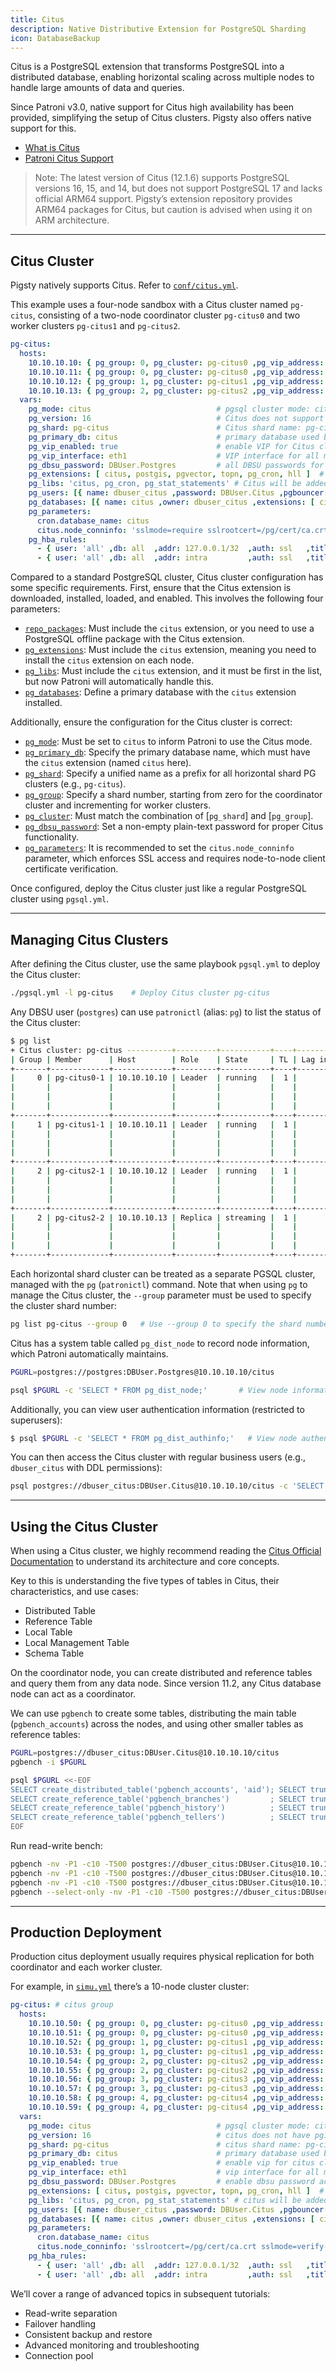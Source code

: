 ```yaml
---
title: Citus
description: Native Distributive Extension for PostgreSQL Sharding
icon: DatabaseBackup
---
```



Citus is a PostgreSQL extension that transforms PostgreSQL into a distributed database, enabling horizontal scaling across multiple nodes to handle large amounts of data and queries.

Since Patroni v3.0, native support for Citus high availability has been provided, simplifying the setup of Citus clusters. Pigsty also offers native support for this.

- [What is Citus](https://docs.citusdata.com/en/stable/get_started/what_is_citus.html)
- [Patroni Citus Support](https://patroni.readthedocs.io/en/latest/citus.html)

> Note: The latest version of Citus (12.1.6) supports PostgreSQL versions 16, 15, and 14, but does not support PostgreSQL 17 and lacks official ARM64 support. Pigsty’s extension repository provides ARM64 packages for Citus, but caution is advised when using it on ARM architecture.

------

## Citus Cluster

Pigsty natively supports Citus. Refer to [`conf/citus.yml`](https://github.com/pgsty/pigsty/blob/main/conf/citus.yml).

This example uses a four-node sandbox with a Citus cluster named `pg-citus`, consisting of a two-node coordinator cluster `pg-citus0` and two worker clusters `pg-citus1` and `pg-citus2`.

```yaml
pg-citus:
  hosts:
    10.10.10.10: { pg_group: 0, pg_cluster: pg-citus0 ,pg_vip_address: 10.10.10.2/24 ,pg_seq: 1, pg_role: primary }
    10.10.10.11: { pg_group: 0, pg_cluster: pg-citus0 ,pg_vip_address: 10.10.10.2/24 ,pg_seq: 2, pg_role: replica }
    10.10.10.12: { pg_group: 1, pg_cluster: pg-citus1 ,pg_vip_address: 10.10.10.3/24 ,pg_seq: 1, pg_role: primary }
    10.10.10.13: { pg_group: 2, pg_cluster: pg-citus2 ,pg_vip_address: 10.10.10.4/24 ,pg_seq: 1, pg_role: primary }
  vars:
    pg_mode: citus                            # pgsql cluster mode: citus
    pg_version: 16                            # Citus does not support pg16 yet
    pg_shard: pg-citus                        # Citus shard name: pg-citus
    pg_primary_db: citus                      # primary database used by Citus
    pg_vip_enabled: true                      # enable VIP for Citus cluster
    pg_vip_interface: eth1                    # VIP interface for all members
    pg_dbsu_password: DBUser.Postgres         # all DBSU passwords for Citus cluster
    pg_extensions: [ citus, postgis, pgvector, topn, pg_cron, hll ]  # install these extensions
    pg_libs: 'citus, pg_cron, pg_stat_statements' # Citus will be added automatically by Patroni
    pg_users: [{ name: dbuser_citus ,password: DBUser.Citus ,pgbouncer: true ,roles: [ dbrole_admin ]    }]
    pg_databases: [{ name: citus ,owner: dbuser_citus ,extensions: [ citus, vector, topn, pg_cron, hll ] }]
    pg_parameters:
      cron.database_name: citus
      citus.node_conninfo: 'sslmode=require sslrootcert=/pg/cert/ca.crt sslmode=verify-full'
    pg_hba_rules:
      - { user: 'all' ,db: all  ,addr: 127.0.0.1/32  ,auth: ssl   ,title: 'all user ssl access from localhost' }
      - { user: 'all' ,db: all  ,addr: intra         ,auth: ssl   ,title: 'all user ssl access from intranet'  }
```

Compared to a standard PostgreSQL cluster, Citus cluster configuration has some specific requirements. First, ensure that the Citus extension is downloaded, installed, loaded, and enabled. This involves the following four parameters:

- [`repo_packages`](/infra/param/#repo_packages): Must include the `citus` extension, or you need to use a PostgreSQL offline package with the Citus extension.
- [`pg_extensions`](/pgsql/param/#pg_extensions): Must include the `citus` extension, meaning you need to install the `citus` extension on each node.
- [`pg_libs`](/pgsql/param/#pg_libs): Must include the `citus` extension, and it must be first in the list, but now Patroni will automatically handle this.
- [`pg_databases`](/pgsql/param/#pg_databases): Define a primary database with the `citus` extension installed.

Additionally, ensure the configuration for the Citus cluster is correct:

- [`pg_mode`](/pgsql/param/#pg_mode): Must be set to `citus` to inform Patroni to use the Citus mode.
- [`pg_primary_db`](/pgsql/param/#pg_primary_db): Specify the primary database name, which must have the `citus` extension (named `citus` here).
- [`pg_shard`](/pgsql/param/#pg_shard): Specify a unified name as a prefix for all horizontal shard PG clusters (e.g., `pg-citus`).
- [`pg_group`](/pgsql/param/#pg_group): Specify a shard number, starting from zero for the coordinator cluster and incrementing for worker clusters.
- [`pg_cluster`](/pgsql/param/#pg_cluster): Must match the combination of [`pg_shard`] and [`pg_group`].
- [`pg_dbsu_password`](/pgsql/param/#pg_dbsu_password): Set a non-empty plain-text password for proper Citus functionality.
- [`pg_parameters`](/pgsql/param/#pg_parameters): It is recommended to set the `citus.node_conninfo` parameter, which enforces SSL access and requires node-to-node client certificate verification.

Once configured, deploy the Citus cluster just like a regular PostgreSQL cluster using `pgsql.yml`.

------

## Managing Citus Clusters

After defining the Citus cluster, use the same playbook `pgsql.yml` to deploy the Citus cluster:

```bash
./pgsql.yml -l pg-citus    # Deploy Citus cluster pg-citus
```

Any DBSU user (`postgres`) can use `patronictl` (alias: `pg`) to list the status of the Citus cluster:

```bash
$ pg list
+ Citus cluster: pg-citus ----------+---------+-----------+----+-----------+--------------------+
| Group | Member      | Host        | Role    | State     | TL | Lag in MB | Tags               |
+-------+-------------+-------------+---------+-----------+----+-----------+--------------------+
|     0 | pg-citus0-1 | 10.10.10.10 | Leader  | running   |  1 |           | clonefrom: true    |
|       |             |             |         |           |    |           | conf: tiny.yml     |
|       |             |             |         |           |    |           | spec: 20C.40G.125G |
|       |             |             |         |           |    |           | version: '16'      |
+-------+-------------+-------------+---------+-----------+----+-----------+--------------------+
|     1 | pg-citus1-1 | 10.10.10.11 | Leader  | running   |  1 |           | clonefrom: true    |
|       |             |             |         |           |    |           | conf: tiny.yml     |
|       |             |             |         |           |    |           | spec: 10C.20G.125G |
|       |             |             |         |           |    |           | version: '16'      |
+-------+-------------+-------------+---------+-----------+----+-----------+--------------------+
|     2 | pg-citus2-1 | 10.10.10.12 | Leader  | running   |  1 |           | clonefrom: true    |
|       |             |             |         |           |    |           | conf: tiny.yml     |
|       |             |             |         |           |    |           | spec: 10C.20G.125G |
|       |             |             |         |           |    |           | version: '16'      |
+-------+-------------+-------------+---------+-----------+----+-----------+--------------------+
|     2 | pg-citus2-2 | 10.10.10.13 | Replica | streaming |  1 |         0 | clonefrom: true    |
|       |             |             |         |           |    |           | conf: tiny.yml     |
|       |             |             |         |           |    |           | spec: 10C.20G.125G |
|       |             |             |         |           |    |           | version: '16'      |
+-------+-------------+-------------+---------+-----------+----+-----------+--------------------+
```

Each horizontal shard cluster can be treated as a separate PGSQL cluster, managed with the `pg` (`patronictl`) command. Note that when using `pg` to manage the Citus cluster, the `--group` parameter must be used to specify the cluster shard number:

```bash
pg list pg-citus --group 0   # Use --group 0 to specify the shard number
```

Citus has a system table called `pg_dist_node` to record node information, which Patroni automatically maintains.

```bash
PGURL=postgres://postgres:DBUser.Postgres@10.10.10.10/citus

psql $PGURL -c 'SELECT * FROM pg_dist_node;'       # View node information
```

Additionally, you can view user authentication information (restricted to superusers):

```bash
$ psql $PGURL -c 'SELECT * FROM pg_dist_authinfo;'   # View node authentication info (superuser only)
```

You can then access the Citus cluster with regular business users (e.g., `dbuser_citus` with DDL permissions):

```bash
psql postgres://dbuser_citus:DBUser.Citus@10.10.10.10/citus -c 'SELECT * FROM pg_dist_node;'
```

------

## Using the Citus Cluster

When using a Citus cluster, we highly recommend reading the [Citus Official Documentation](https://docs.citusdata.com/en/stable/get_started/concepts.html) to understand its architecture and core concepts.

Key to this is understanding the five types of tables in Citus, their characteristics, and use cases:

- Distributed Table
- Reference Table
- Local Table
- Local Management Table
- Schema Table

On the coordinator node, you can create distributed and reference tables and query them from any data node. Since version 11.2, any Citus database node can act as a coordinator.

We can use `pgbench` to create some tables, distributing the main table (`pgbench_accounts`) across the nodes, and using other smaller tables as reference tables:

```bash
PGURL=postgres://dbuser_citus:DBUser.Citus@10.10.10.10/citus
pgbench -i $PGURL

psql $PGURL <<-EOF
SELECT create_distributed_table('pgbench_accounts', 'aid'); SELECT truncate_local_data_after_distributing_table('public.pgbench_accounts');
SELECT create_reference_table('pgbench_branches')         ; SELECT truncate_local_data_after_distributing_table('public.pgbench_branches');
SELECT create_reference_table('pgbench_history')          ; SELECT truncate_local_data_after_distributing_table('public.pgbench_history');
SELECT create_reference_table('pgbench_tellers')          ; SELECT truncate_local_data_after_distributing_table('public.pgbench_tellers');
EOF
```

Run read-write bench:

```bash
pgbench -nv -P1 -c10 -T500 postgres://dbuser_citus:DBUser.Citus@10.10.10.10/citus      # 直连协调者 5432 端口
pgbench -nv -P1 -c10 -T500 postgres://dbuser_citus:DBUser.Citus@10.10.10.10:6432/citus # 通过连接池，减少客户端连接数压力，可以有效提高整体吞吐。
pgbench -nv -P1 -c10 -T500 postgres://dbuser_citus:DBUser.Citus@10.10.10.13/citus      # 任意 primary 节点都可以作为 coordinator
pgbench --select-only -nv -P1 -c10 -T500 postgres://dbuser_citus:DBUser.Citus@10.10.10.11/citus # 可以发起只读查询
```

------

## Production Deployment

Production citus deployment usually requires physical replication for both coordinator and each worker cluster.

For example, in [`simu.yml`](https://github.com/pgsty/pigsty/blob/main/conf/simu.yml) there’s a 10-node cluster cluster:

```yaml
pg-citus: # citus group
  hosts:
    10.10.10.50: { pg_group: 0, pg_cluster: pg-citus0 ,pg_vip_address: 10.10.10.60/24 ,pg_seq: 0, pg_role: primary }
    10.10.10.51: { pg_group: 0, pg_cluster: pg-citus0 ,pg_vip_address: 10.10.10.60/24 ,pg_seq: 1, pg_role: replica }
    10.10.10.52: { pg_group: 1, pg_cluster: pg-citus1 ,pg_vip_address: 10.10.10.61/24 ,pg_seq: 0, pg_role: primary }
    10.10.10.53: { pg_group: 1, pg_cluster: pg-citus1 ,pg_vip_address: 10.10.10.61/24 ,pg_seq: 1, pg_role: replica }
    10.10.10.54: { pg_group: 2, pg_cluster: pg-citus2 ,pg_vip_address: 10.10.10.62/24 ,pg_seq: 0, pg_role: primary }
    10.10.10.55: { pg_group: 2, pg_cluster: pg-citus2 ,pg_vip_address: 10.10.10.62/24 ,pg_seq: 1, pg_role: replica }
    10.10.10.56: { pg_group: 3, pg_cluster: pg-citus3 ,pg_vip_address: 10.10.10.63/24 ,pg_seq: 0, pg_role: primary }
    10.10.10.57: { pg_group: 3, pg_cluster: pg-citus3 ,pg_vip_address: 10.10.10.63/24 ,pg_seq: 1, pg_role: replica }
    10.10.10.58: { pg_group: 4, pg_cluster: pg-citus4 ,pg_vip_address: 10.10.10.64/24 ,pg_seq: 0, pg_role: primary }
    10.10.10.59: { pg_group: 4, pg_cluster: pg-citus4 ,pg_vip_address: 10.10.10.64/24 ,pg_seq: 1, pg_role: replica }
  vars:
    pg_mode: citus                            # pgsql cluster mode: citus
    pg_version: 16                            # citus does not have pg16 available
    pg_shard: pg-citus                        # citus shard name: pg-citus
    pg_primary_db: citus                      # primary database used by citus
    pg_vip_enabled: true                      # enable vip for citus cluster
    pg_vip_interface: eth1                    # vip interface for all members
    pg_dbsu_password: DBUser.Postgres         # enable dbsu password access for citus
    pg_extensions: [ citus, postgis, pgvector, topn, pg_cron, hll ]  # install these extensions
    pg_libs: 'citus, pg_cron, pg_stat_statements' # citus will be added by patroni automatically
    pg_users: [{ name: dbuser_citus ,password: DBUser.Citus ,pgbouncer: true ,roles: [ dbrole_admin ]    }]
    pg_databases: [{ name: citus ,owner: dbuser_citus ,extensions: [ citus, vector, topn, pg_cron, hll ] }]
    pg_parameters:
      cron.database_name: citus
      citus.node_conninfo: 'sslrootcert=/pg/cert/ca.crt sslmode=verify-full'
    pg_hba_rules:
      - { user: 'all' ,db: all  ,addr: 127.0.0.1/32  ,auth: ssl   ,title: 'all user ssl access from localhost' }
      - { user: 'all' ,db: all  ,addr: intra         ,auth: ssl   ,title: 'all user ssl access from intranet'  }
```

We’ll cover a range of advanced topics in subsequent tutorials:

- Read-write separation
- Failover handling
- Consistent backup and restore
- Advanced monitoring and troubleshooting
- Connection pool